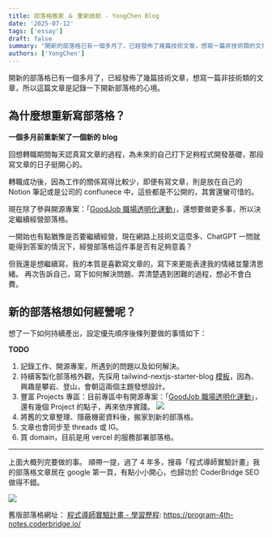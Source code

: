 ```yaml
---
title: 部落格搬家 ＆ 重新啟航 - YongChen Blog
date: '2025-07-12'
tags: ['essay']  
draft: false
summary: "開新的部落格已有一個多月了，已經發佈了幾篇技術文章，想寫一篇非技術類的文章，所以這篇文章是記錄一下開新部落格的心境"
authors: ['YongChen']
---
```


開新的部落格已有一個多月了，已經發佈了幾篇技術文章，想寫一篇非技術類的文章，所以這篇文章是記錄一下開新部落格的心境。


## 為什麼想重新寫部落格？
**一個多月前重新架了一個新的 blog**

回想轉職期間每天認真寫文章的過程，為未來的自己打下足夠程式開發基礎，那段寫文章的日子挺開心的。

轉職成功後，因為工作的關係寫得比較少，即便有寫文章，則是放在自己的 Notion 筆記或是公司的 conflunece 中，這些都是不公開的，其實還蠻可惜的。

現在除了參與開源專案：「[GoodJob 職場透明化運動](https://github.com/goodjoblife)」，還想要做更多事，所以決定繼續經營部落格。

一開始也有點猶豫是否要繼續經營，現在網路上技術文這麼多、ChatGPT 一問就能得到答案的情況下，經營部落格這件事是否有足夠意義？

但我還是想繼續寫，我的本質是喜歡寫文章的，寫下來更能表達我的情緒並釐清思緒。
再次告訴自己，寫下如何解決問題、弄清楚遇到困難的過程，想必不會白費。

## 新的部落格想如何經營呢？
想了一下如何持續產出，設定優先順序後條列要做的事情如下：

**TODO**
1. 記錄工作、開源專案，所遇到的問題以及如何解決。
2. 持續客製化部落格外觀，先採用 tailwind-nextjs-starter-blog [模板](https://github.com/timlrx/tailwind-nextjs-starter-blog)，因為、興趣是攀岩、登山，會朝這兩個主題發想設計。
3. 豐富 Projects 專區：目前專區中有開源專案：「[GoodJob 職場透明化運動](https://github.com/goodjoblife)」，還有幾個 Project 的點子，再來依序實踐。
    ![](https://static.coderbridge.com/img/YongChenSu/aaeaca6f863d42a2af58f9dacd753f31.png)
4. 將舊的文章整理、隱蔽機密資料後，搬家到新的部落格。
5. 文章也會同步至 threads 或 IG。
6. 買 domain，目前是用 vercel 的服務部署部落格。

----

上面大概列完要做的事。
順帶一提，過了 4 年多，搜尋「程式導師實驗計畫」我的部落格文章居在 google 第一頁，有點小小開心，也歸功於 CoderBridge SEO 做得不錯。

![](https://static.coderbridge.com/img/YongChenSu/36c5ecf7f916492e97e40539dc572111.png)

舊版部落格網址：
[程式導師實驗計畫 - 學習歷程](https://program-4th-notes.coderbridge.io/): https://program-4th-notes.coderbridge.io/